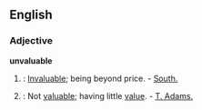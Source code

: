 ==English==
===Adjective===
'''unvaluable'''
#{{obsolete}}: [[Invaluable]]; being beyond price. - [[South.]]
#{{rare}}: Not [[valuable]]; having little [[value]]. - [[T. Adams.]]